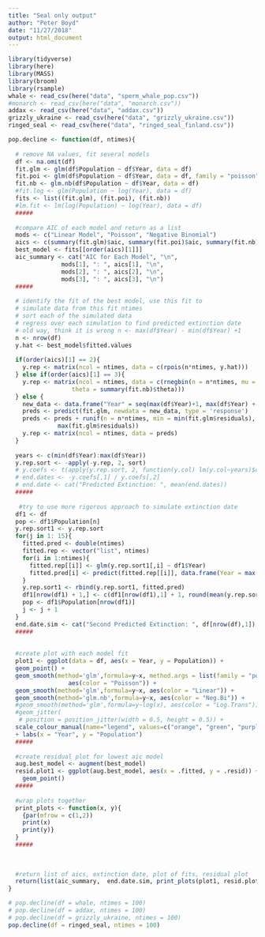 ```yaml
---
title: "Seal only output"
author: "Peter Boyd"
date: "11/27/2018"
output: html_document
---
```


```r
library(tidyverse)
library(here)
library(MASS)
library(broom)
library(rsample)
whale <- read_csv(here("data", "sperm_whale_pop.csv"))
#monarch <- read_csv(here("data", "monarch.csv"))
addax <- read_csv(here("data", "addax.csv"))
grizzly_ukraine <- read_csv(here("data", "grizzly_ukraine.csv"))
ringed_seal <- read_csv(here("data", "ringed_seal_finland.csv"))
```

```r

pop.decline <- function(df, ntimes){
  
  # remove NA values, fit several models
  df <- na.omit(df)
  fit.glm <- glm(df$Population ~ df$Year, data = df)
  fit.poi <- glm(df$Population ~ df$Year, data = df, family = "poisson")
  fit.nb <- glm.nb(df$Population ~ df$Year, data = df)
  #fit.log <- glm(Population ~ log(Year), data = df)
  fits <- list((fit.glm), (fit.poi), (fit.nb))
  #lm.fit <- lm(log(Population) ~ log(Year), data = df)
  #####
  
  #compare AIC of each model and return as a list
  mods <- c("Linear Model", "Poisson", "Negative Binomial")
  aics <- c(summary(fit.glm)$aic, summary(fit.poi)$aic, summary(fit.nb)$aic)
  best_model <- fits[[order(aics)[1]]]
  aic_summary <- cat("AIC for Each Model", "\n",
               mods[1], ": ", aics[1], "\n", 
               mods[2], ": ", aics[2], "\n",
               mods[3], ": ", aics[3], "\n")
  #####
  
  # identify the fit of the best model, use this fit to 
  # simulate data from this fit ntimes
  # sort each of the simulated data
  # regress over each simulation to find predicted extinction date
  # old way, think it is wrong n <- max(df$Year) - min(df$Year) +1
  n <- nrow(df)
  y.hat <- best_model$fitted.values
  
  if(order(aics)[1] == 2){
    y.rep <- matrix(ncol = ntimes, data = c(rpois(n*ntimes, y.hat)))
  } else if(order(aics)[1] == 3){
    y.rep <- matrix(ncol = ntimes, data = c(rnegbin(n = n*ntimes, mu = y.hat, 
                  theta = summary(fit.nb)$theta)))
  } else {
    new_data <- data.frame("Year" = seq(max(df$Year)+1, max(df$Year) + n*ntimes, 1))
    preds <- predict(fit.glm, newdata = new_data, type = 'response')
    preds <- preds + runif(n = n*ntimes, min = min(fit.glm$residuals), max =  
              max(fit.glm$residuals))
    y.rep <- matrix(ncol = ntimes, data = preds)
  }
    
  years <- c(min(df$Year):max(df$Year))
  y.rep.sort <- -apply(-y.rep, 2, sort)
  # y.coefs <- t(apply(y.rep.sort, 2, function(y.col) lm(y.col~years)$coef))
  # end.dates <- -y.coefs[,1] / y.coefs[,2]
  # end.date <- cat("Predicted Extinction: ", mean(end.dates))
  #####
  
   #try to use more rigorous approach to simulate extinction date
  df1 <- df
  pop <- df1$Population[n]
  y.rep.sort1 <- y.rep.sort
  for(j in 1: 15){
    fitted.pred <- double(ntimes)
    fitted.rep <- vector("list", ntimes)
    for(i in 1:ntimes){
      fitted.rep[[i]] <- glm(y.rep.sort1[,i] ~ df1$Year)
      fitted.pred[i] <- predict(fitted.rep[[i]], data.frame(Year = max(df$Year), type = "response"))
    }
    y.rep.sort1 <- rbind(y.rep.sort1, fitted.pred)
    df1[nrow(df1) + 1,] <- c(df1[nrow(df1),1] + 1, round(mean(y.rep.sort1[nrow(y.rep.sort1),])))
    pop <- df1$Population[nrow(df1)]
    j <- j + 1
  }
  end.date.sim <- cat("Second Predicted Extinction: ", df[nrow(df),1])
  #####
  
  
  #create plot with each model fit
  plot1 <- ggplot(data = df, aes(x = Year, y = Population)) +
  geom_point() +
  geom_smooth(method='glm',formula=y~x, method.args = list(family = "poisson"), 
                 aes(color = "Poisson")) +
  geom_smooth(method='glm',formula=y~x, aes(color = "Linear")) + 
  geom_smooth(method='glm.nb',formula=y~x, aes(color = "Neg.Bi")) +
  #geom_smooth(method='glm',formula=y~log(x), aes(color = "Log.Trans")) +
  #geom_jitter(
   # position = position_jitter(width = 0.5, height = 0.5)) + 
  scale_colour_manual(name="legend", values=c("orange", "green", "purple"))
  + labs(x = "Year", y = "Population")
  #####
  
  #create residual plot for lowest aic model
  aug.best_model <- augment(best_model)
  resid.plot1 <- ggplot(aug.best_model, aes(x = .fitted, y = .resid)) +
    geom_point()
  #####
  
  #wrap plots together
  print_plots <- function(x, y){
    {par(mfrow = c(1,2))
    print(x)
    print(y)}
  }
  #####
  
 
  
  #return list of aics, extinction date, plot of fits, residual plot
  return(list(aic_summary,  end.date.sim, print_plots(plot1, resid.plot1)))
}
```


```r
# pop.decline(df = whale, ntimes = 100)
# pop.decline(df = addax, ntimes = 100)
# pop.decline(df = grizzly_ukraine, ntimes = 100)
pop.decline(df = ringed_seal, ntimes = 100)
```